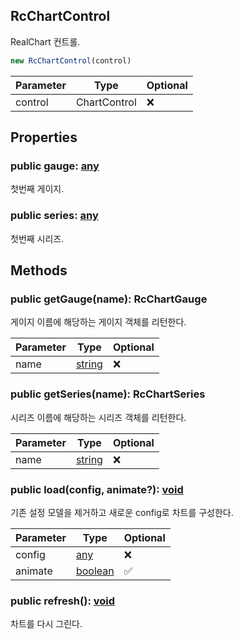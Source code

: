 ## RcChartControl
RealChart 컨트롤.



```typescript
new RcChartControl(control)
```
| Parameter | Type | Optional |
| ----------- | ----------- | ----------- |
| control | ChartControl | ❌ |


## Properties
### public gauge: [any](https://www.typescriptlang.org/docs/handbook/2/everyday-types.html#any)
첫번째 게이지.
### public series: [any](https://www.typescriptlang.org/docs/handbook/2/everyday-types.html#any)
첫번째 시리즈.

## Methods
### public getGauge(name): RcChartGauge
게이지 이름에 해당하는 게이지 객체를 리턴한다.



| Parameter | Type | Optional |
| ----------- | ----------- | ----------- |
| name | [string](https://developer.mozilla.org/en-US/docs/Web/JavaScript/Reference/Global_Objects/String) | ❌ |
### public getSeries(name): RcChartSeries
시리즈 이름에 해당하는 시리즈 객체를 리턴한다.



| Parameter | Type | Optional |
| ----------- | ----------- | ----------- |
| name | [string](https://developer.mozilla.org/en-US/docs/Web/JavaScript/Reference/Global_Objects/String) | ❌ |
### public load(config, animate?): [void](https://developer.mozilla.org/en-US/docs/Web/JavaScript/Reference/Global_Objects/undefined)
기존 설정 모델을 제거하고 새로운 config로 차트를 구성한다.



| Parameter | Type | Optional |
| ----------- | ----------- | ----------- |
| config | [any](https://www.typescriptlang.org/docs/handbook/2/everyday-types.html#any) | ❌ |
| animate | [boolean](https://developer.mozilla.org/en-US/docs/Web/JavaScript/Reference/Global_Objects/Boolean) | ✅ |
### public refresh(): [void](https://developer.mozilla.org/en-US/docs/Web/JavaScript/Reference/Global_Objects/undefined)
차트를 다시 그린다.